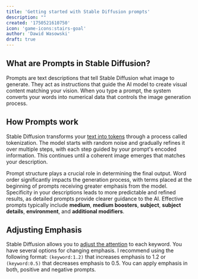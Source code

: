 ```yaml
---
title: 'Getting started with Stable Diffusion prompts'
description: ""
created: '1750521610750'
icon: 'game-icons:stairs-goal'
author: 'Dawid Wasowski'
draft: true
---
```


## What are Prompts in Stable Diffusion?

Prompts are text descriptions that tell Stable Diffusion what image to generate. 
They act as instructions that guide the AI model to create visual content matching your vision. 
When you type a prompt, the system converts your words into numerical data that controls the image generation process.

## How Prompts work

Stable Diffusion transforms your [text into tokens](https://sd-tokenizer.rocker.boo/) through a process called tokenization. 
The model starts with random noise and gradually refines it over multiple steps, with each step guided by your prompt's encoded information. 
This continues until a coherent image emerges that matches your description.

Prompt structure plays a crucial role in determining the final output. 
Word order significantly impacts the generation process, with terms placed at the beginning of prompts receiving greater emphasis from the model. 
Specificity in your descriptions leads to more predictable and refined results, as detailed prompts provide clearer guidance to the AI. 
Effective prompts typically include **medium**, **medium boosters**, **subject**, **subject details**, **environment**, and **additional modifiers**. 

## Adjusting Emphasis

Stable Diffusion allows you to [adjust the attention](https://github.com/AUTOMATIC1111/stable-diffusion-webui/wiki/features#attentionemphasis) to each keyword. 
You have several options for changing emphasis. 
I recommend using the following format: `(keyword:1.2)` that increases emphasis to 1.2 or `(keyword:0.5)` that decreases emphasis to 0.5.
You can apply emphasis in both, positive and negative prompts.
